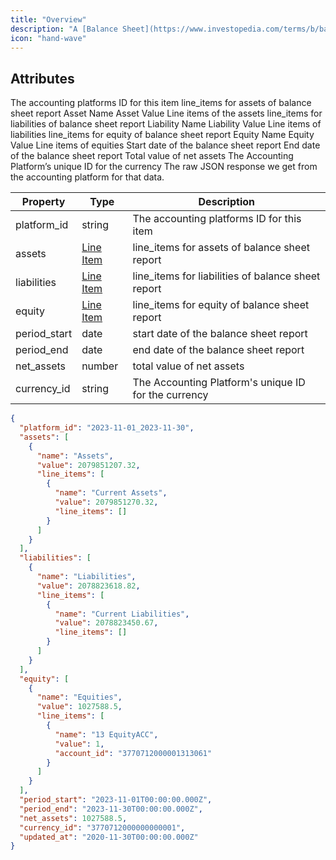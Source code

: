```yaml
---
title: "Overview"
description: "A [Balance Sheet](https://www.investopedia.com/terms/b/balancesheet.asp) is a financial report that shows a business's assets, liabilities, and equity at a specific point in time. In an accounting platform, a balance sheet is typically generated automatically based on the financial transactions that have been recorded in the system."
icon: "hand-wave"
---
```


## Attributes

<ResponseField name="platform_id" type="string" required>
  The accounting platforms ID for this item
</ResponseField>

<ResponseField name="assets" type="Line Item">
  line_items for assets of balance sheet report
  <Expandable title="properties">
    <ResponseField name="name" type="string" required>
      Asset Name
    </ResponseField>
    <ResponseField name="value" type="float" required>
      Asset Value
    </ResponseField>
    <ResponseField name="line_items" type="string[]" required>
      Line items of the assets
    </ResponseField>
  </Expandable>
</ResponseField>

<ResponseField name="liabilities" type="Line Item">
  line_items for liabilities of balance sheet report
  <Expandable title="properties">
    <Expandable title="properties">
      <ResponseField name="name" type="string" required>
        Liability Name
      </ResponseField>
      <ResponseField name="value" type="float" required>
        Liability Value
      </ResponseField>
      <ResponseField name="line_items" type="string[]" required>
        Line items of liabilities
      </ResponseField>
    </Expandable>
  </Expandable>
</ResponseField>

<ResponseField name="equity" type="Line Item">
  line_items for equity of balance sheet report
  <Expandable title="properties">
    <Expandable title="properties">
      <ResponseField name="name" type="string" required>
        Equity Name
      </ResponseField>
      <ResponseField name="value" type="float" required>
        Equity Value
      </ResponseField>
      <ResponseField name="line_items" type="string[]" required>
        Line items of equities
      </ResponseField>
    </Expandable>
  </Expandable>
</ResponseField>

<ResponseField name="period_start" type="date">
  Start date of the balance sheet report
</ResponseField>

<ResponseField name="period_end" type="date">
  End date of the balance sheet report
</ResponseField>

<ResponseField name="net_assets" type="number">
  Total value of net assets
</ResponseField>

<ResponseField name="currency_id" type="string">
  The Accounting Platform’s unique ID for the currency
</ResponseField>
<ResponseField name="raw_data" type="Object">
  The raw JSON response we get from the accounting platform for that data.
</ResponseField>

| Property     | Type                          | Description                                          |
| ------------ | ----------------------------- | ---------------------------------------------------- |
| platform_id  | string                        | The accounting platforms ID for this item            |
| assets       | [Line Item](/docs/line-items) | line_items for assets of balance sheet report        |
| liabilities  | [Line Item](/docs/line-items) | line_items for liabilities of balance sheet report   |
| equity       | [Line Item](/docs/line-items) | line_items for equity of balance sheet report        |
| period_start | date                          | start date of the balance sheet report               |
| period_end   | date                          | end date of the balance sheet report                 |
| net_assets   | number                        | total value of net assets                            |
| currency_id  | string                        | The Accounting Platform's unique ID for the currency |

<ResponseExample name="The Bank Transaction Object" >

```json The Balance Sheet Response Object
{
  "platform_id": "2023-11-01_2023-11-30",
  "assets": [
    {
      "name": "Assets",
      "value": 2079851207.32,
      "line_items": [
        {
          "name": "Current Assets",
          "value": 2079851270.32,
          "line_items": []
        }
      ]
    }
  ],
  "liabilities": [
    {
      "name": "Liabilities",
      "value": 2078823618.82,
      "line_items": [
        {
          "name": "Current Liabilities",
          "value": 2078823450.67,
          "line_items": []
        }
      ]
    }
  ],
  "equity": [
    {
      "name": "Equities",
      "value": 1027588.5,
      "line_items": [
        {
          "name": "13 EquityACC",
          "value": 1,
          "account_id": "3770712000001313061"
        }
      ]
    }
  ],
  "period_start": "2023-11-01T00:00:00.000Z",
  "period_end": "2023-11-30T00:00:00.000Z",
  "net_assets": 1027588.5,
  "currency_id": "3770712000000000001",
  "updated_at": "2020-11-30T00:00:00.000Z"
}
```

</ResponseExample>

